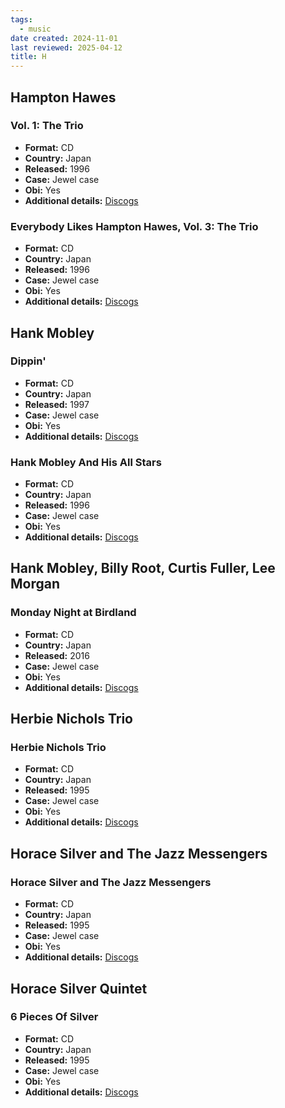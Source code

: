 ```yaml
---
tags:
  - music
date created: 2024-11-01
last reviewed: 2025-04-12
title: H
---
```


## Hampton Hawes

### Vol. 1: The Trio

- **Format:** CD
- **Country:** Japan
- **Released:** 1996
- **Case:** Jewel case
- **Obi:** Yes
- **Additional details:** [Discogs](https://www.discogs.com/release/12183310-Hampton-Hawes-Trio-Vol-1-The-Trio)

### Everybody Likes Hampton Hawes, Vol. 3: The Trio

- **Format:** CD
- **Country:** Japan
- **Released:** 1996
- **Case:** Jewel case
- **Obi:** Yes
- **Additional details:** [Discogs](https://www.discogs.com/release/12183339-Hampton-Hawes-Everybody-Likes-Hampton-Hawes-Vol-3-The-Trio)

## Hank Mobley

### Dippin'

- **Format:** CD
- **Country:** Japan
- **Released:** 1997
- **Case:** Jewel case
- **Obi:** Yes
- **Additional details:** [Discogs](https://www.discogs.com/release/11119160-Hank-Mobley-Dippin)

### Hank Mobley And His All Stars

- **Format:** CD
- **Country:** Japan
- **Released:** 1996
- **Case:** Jewel case
- **Obi:** Yes
- **Additional details:** [Discogs](https://www.discogs.com/release/10790749-Hank-Mobley-Hank-Mobley-And-His-All-Stars)

## Hank Mobley, Billy Root, Curtis Fuller, Lee Morgan

### Monday Night at Birdland

- **Format:** CD
- **Country:** Japan
- **Released:** 2016
- **Case:** Jewel case
- **Obi:** Yes
- **Additional details:** [Discogs](https://www.discogs.com/release/10444990-Hank-Mobley-Billy-Root-Curtis-Fuller-Lee-Morgan-Monday-Night-At-Birdland)

## Herbie Nichols Trio

### Herbie Nichols Trio

- **Format:** CD
- **Country:** Japan
- **Released:** 1995
- **Case:** Jewel case
- **Obi:** Yes
- **Additional details:** [Discogs](https://www.discogs.com/release/6760358-Herbie-Nichols-Trio-Herbie-Nichols-Trio)

## Horace Silver and The Jazz Messengers

### Horace Silver and The Jazz Messengers

- **Format:** CD
- **Country:** Japan
- **Released:** 1995
- **Case:** Jewel case
- **Obi:** Yes
- **Additional details:** [Discogs](https://www.discogs.com/release/8102014-Horace-Silver-And-The-Jazz-Messengers-Horace-Silver-And-The-Jazz-Messengers)

## Horace Silver Quintet

### 6 Pieces Of Silver

- **Format:** CD
- **Country:** Japan
- **Released:** 1995
- **Case:** Jewel case
- **Obi:** Yes
- **Additional details:** [Discogs](https://www.discogs.com/release/8026488-The-Horace-Silver-Quintet-6-Pieces-Of-Silver)
